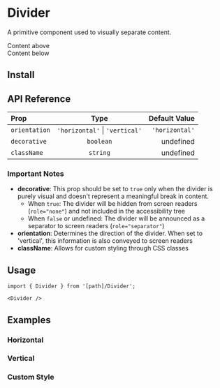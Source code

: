 
# Divider

A primitive component used to visually separate content.

<PreviewBox>
  <div className="max-w-md">
    <div>Content above</div>
    <Divider />
    <div>Content below</div>
  </div>
</PreviewBox>

## Install

<FileCode path="components/foundations/Divider" />

## API Reference

| Prop          |              Type              |  Default Value |
| :------------ | :----------------------------: | -------------: |
| `orientation` | `'horizontal'` \| `'vertical'` | `'horizontal'` |
| `decorative`  |           `boolean`            |      undefined |
| `className`   |            `string`            |      undefined |

### Important Notes

- **decorative**: This prop should be set to `true` only when the divider is purely visual and doesn't represent a meaningful break in content.
  - When `true`: The divider will be hidden from screen readers (`role="none"`) and not included in the accessibility tree
  - When `false` or undefined: The divider will be announced as a separator to screen readers (`role="separator"`)
- **orientation**: Determines the direction of the divider. When set to 'vertical', this information is also conveyed to screen readers
- **className**: Allows for custom styling through CSS classes

## Usage

```tsx copy
import { Divider } from '[path]/Divider';
```

```tsx copy
<Divider />
```

## Examples

### Horizontal

<ComponentPreview path="components/foundations/Divider/examples/DividerHorizontal" />

### Vertical

<ComponentPreview path="components/foundations/Divider/examples/DividerVertical" />

### Custom Style

<ComponentPreview path="components/foundations/Divider/examples/DividerCustomStyle" />
